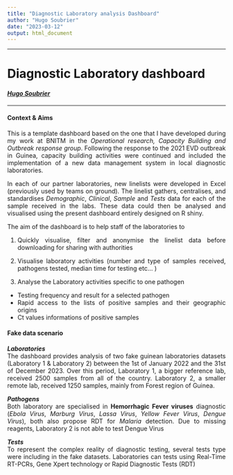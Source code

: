 ```yaml
---
title: "Diagnostic Laboratory analysis Dashboard"
author: "Hugo Soubrier"
date: "2023-03-12"
output: html_document
---
```


<style>
body {
text-align: justify}
</style>

---

# **Diagnostic Laboratory dashboard**
#### *<a href="https://www.hugzsoubrier.com">Hugo Soubrier</a>*

---

#### **Context & Aims**

This is a template dashboard based on the one that I have developed during my work at BNITM in the *Operational research, Capacity Building and Outbreak response group*. Following the response to the 2021 EVD outbreak in Guinea, capacity building activities were continued and included the implementation of a new data management system in local diagnostic laboratories.

In each of our partner laboratories, new linelists were developed in Excel (previously used by teams on ground). The linelist gathers, centralises, and standardises *Demographic*, *Clinical*, *Sample* and *Tests* data for each of the sample received in the labs. These data could then be analysed and visualised using the present dashboard entirely designed on R shiny.

The aim of the dashboard is to help staff of the laboratories to

1. Quickly visualise, filter and anonymise the linelist data before downloading for sharing with authorities

2. Visualise laboratory activities (number and type of samples received, pathogens tested, median time for testing etc... )

3. Analyse the Laboratory activities specific to one pathogen 

- Testing frequency and result for a selected pathogen
- Rapid access to the lists of positive samples and their geographic origins
- Ct values informations of positive samples

#### **Fake data scenario**

__*Laboratories*__\
The dashboard provides analysis of two fake guinean laboratories datasets (Laboratory 1 & Laboratory 2) between the 1st of January 2022 and the 31st of December 2023. Over this period, Laboratory 1, a bigger reference lab, received 2500 samples from all of the country. Laboratory 2, a smaller remote lab, received 1250 samples, mainly from Forest region of Guinea. 

__*Pathogens*__\
Both laboratory are specialised in **Hemorrhagic Fever viruses** diagnostic (*Ebola Virus*, *Marburg Virus*, *Lassa Virus*, *Yellow Fever Virus*, *Dengue Virus*), both also propose RDT for *Malaria* detection. Due to missing reagents, Laboratory 2 is not able to test Dengue Virus 

__*Tests*__\
To represent the complex reality of diagnostic testing, several tests type were including in the fake datasets. Laboratories can tests using Real-Time RT-PCRs, Gene Xpert technology or Rapid Diagnostic Tests (RDT)

